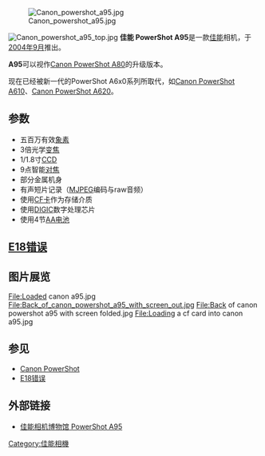 [[File:Canon_powershot_a95.jpg|right]]

[[File:Canon_powershot_a95_top.jpg|right]]
'''佳能 PowerShot A95'''是一款[[佳能|佳能]]相机，于[[2004年9月|2004年9月]]推出。

'''A95'''可以视作[[Canon_PowerShot_A80|Canon PowerShot A80]]的升级版本。

现在已经被新一代的PowerShot A6x0系列所取代，如[[Canon_PowerShot_A610|Canon PowerShot A610]]、[[Canon_PowerShot_A620|Canon PowerShot A620]]。

== 参数 ==
* 五百万有效[[象素|象素]]
* 3倍光学[[变焦|变焦]]
* 1/1.8寸[[CCD|CCD]]
* 9点智能[[对焦|对焦]]
* 部分金属机身
* 有声短片记录（[[MJPEG|MJPEG]]编码与raw音频）
* 使用[[CF卡|CF卡]]作为存储介质
* 使用[[DIGIC|DIGIC]]数字处理芯片
* 使用4节[[AA电池|AA电池]]
== [[E18错误|E18错误]] ==

== 图片展览 ==
<gallery>
File:Loaded canon a95.jpg
File:Back_of_canon_powershot_a95_with_screen_out.jpg
File:Back of canon powershot a95 with screen folded.jpg
File:Loading a cf card into canon a95.jpg
</gallery>
== 参见 ==
* [[Canon_PowerShot|Canon PowerShot]]
* [[E18错误|E18错误]]
== 外部链接 ==
* [https://web.archive.org/web/20070819190311/http://www.canon.com/camera-museum/camera/digital/data/2004_ps-a95.html 佳能相机博物馆 PowerShot A95]

[[Category:佳能相機|Category:佳能相機]]